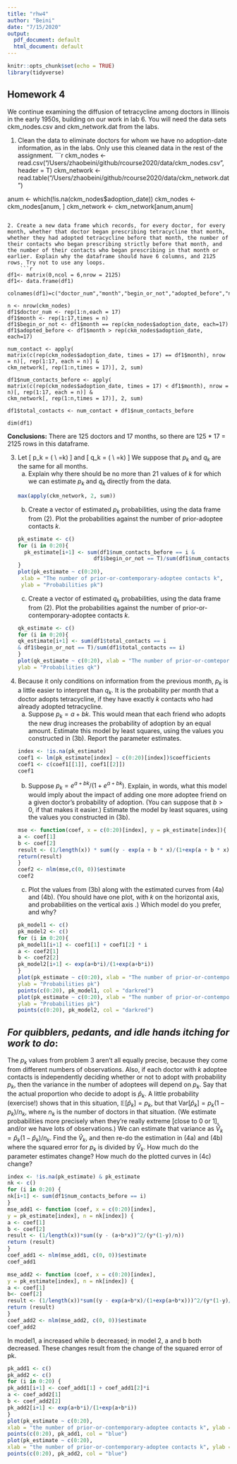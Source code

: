```yaml
---
title: "rhw4"
author: "Beini"
date: "7/15/2020"
output:
  pdf_document: default
  html_document: default
---
```


```r
knitr::opts_chunk$set(echo = TRUE)
library(tidyverse)
```

## Homework 4

We continue examining the diffusion of tetracycline among doctors in Illinois in the early 1950s, building on our work in lab 6. You will need the data sets ckm_nodes.csv and ckm_network.dat from the labs.

1. Clean the data to eliminate doctors for whom we have no adoption-date information, as in the labs. Only use this cleaned data in the rest of the assignment.
    ```r
ckm_nodes <- read.csv("/Users/zhaobeini/github/rcourse2020/data/ckm_nodes.csv", header = T)
ckm_network <- read.table("/Users/zhaobeini/github/rcourse2020/data/ckm_network.dat")

anum <- which(!is.na(ckm_nodes$adoption_date))
ckm_nodes <- ckm_nodes[anum, ]
ckm_network <- ckm_network[anum,anum]
```

2. Create a new data frame which records, for every doctor, for every month, whether that doctor began prescribing tetracycline that month, whether they had adopted tetracycline before that month, the number of their contacts who began prescribing strictly before that month, and the number of their contacts who began prescribing in that month or earlier. Explain why the dataframe should have 6 columns, and 2125 rows. Try not to use any loops.
    ```r
df1<- matrix(0,ncol = 6,nrow = 2125)
df1<- data.frame(df1)

colnames(df1)=c("doctor_num","month","begin_or_not","adopted_before","num_contacts_before","total_contacts")

n <- nrow(ckm_nodes)
df1$doctor_num <- rep(1:n,each = 17)
df1$month <- rep(1:17,times = n)
df1$begin_or_not <- df1$month == rep(ckm_nodes$adoption_date, each=17)
df1$adopted_before <- df1$month > rep(ckm_nodes$adoption_date, each=17)

num_contact <- apply(
matrix(c(rep(ckm_nodes$adoption_date, times = 17) == df1$month), nrow = n)[, rep(1:17, each = n)] &
ckm_network[, rep(1:n,times = 17)], 2, sum)

df1$num_contacts_before <- apply(
matrix(c(rep(ckm_nodes$adoption_date, times = 17) < df1$month), nrow = n)[, rep(1:17, each = n)] &
ckm_network[, rep(1:n,times = 17)], 2, sum)

df1$total_contacts <- num_contact + df1$num_contacts_before

dim(df1)

```
**Conclusions:** There are 125 doctors and 17 months, so there are 125 * 17 = 2125 rows in this dataframe. 


3.  Let
    \[
    p_k = \Pr(\text{A doctor starts prescribing tetracycline this month} \mid \\
    \text{Number of doctor's contacts prescribing before this month}=k)
    \]
    and
   \[
     q_k = \Pr(\text{A doctor starts prescribing tetracycline this month} \mid \\
     \text{Number of doctor's contacts prescribing this month}=k)
    \]
   We suppose that $p_k$ and $q_k$ are the same for all months.
     a. Explain why there should be no more than $21$ values of $k$ for which we can estimate $p_k$ and $q_k$ directly from the data.
    ```r
max(apply(ckm_network, 2, sum))
```
     b. Create a vector of estimated $p_k$ probabilities, using the data frame from (2).  Plot the probabilities against the number of prior-adoptee contacts $k$.
    ```r
pk_estimate <- c()
for (i in 0:20){
  pk_estimate[i+1] <- sum(df1$num_contacts_before == i & 
                            df1$begin_or_not == T)/sum(df1$num_contacts_before == i)
}
plot(pk_estimate ~ c(0:20), 
     xlab = "The number of prior-or-comtemporary-adoptee contacts k", 
     ylab = "Probabilities pk")
```
     c. Create a vector of estimated $q_k$ probabilities, using the data frame from (2). Plot the probabilities against the number of prior-or-contemporary-adoptee contacts $k$.
    ```r
qk_estimate <- c()
for (i in 0:20){
qk_estimate[i+1] <- sum(df1$total_contacts == i
& df1$begin_or_not == T)/sum(df1$total_contacts == i)
}
plot(qk_estimate ~ c(0:20), xlab = "The number of prior-or-comteporary-adoptee contacts k",
ylab = "Probabilities qk")
```


4. Because it only conditions on information from the previous month, $p_k$ is a little easier to interpret than $q_k$.  It is the probability per month that a doctor adopts tetracycline, if they have exactly $k$ contacts who had already adopted tetracycline.
    a. Suppose $p_k = a + bk$.  This would mean that each friend who adopts the new drug increases the probability of adoption by an equal amount.  Estimate this model by least squares, using the values you constructed in (3b).  Report the parameter estimates.
    ```r
index <- !is.na(pk_estimate)
coef1 <- lm(pk_estimate[index] ~ c(0:20)[index])$coefficients
coef1 <- c(coef1[[1]], coef1[[2]])
coef1
```
    b. Suppose $p_k = e^{a+bk}/(1+e^{a+bk})$.  Explain, in words, what this model would imply about the impact of adding one more adoptee friend on a given doctor's probability of adoption.  (You can suppose that $b > 0$, if that makes it easier.)  Estimate the model by least squares, using the values you constructed in (3b).
    ```r
mse <- function(coef, x = c(0:20)[index], y = pk_estimate[index]){
a <- coef[1]
b <- coef[2]
result <- (1/length(x)) * sum((y - exp(a + b * x)/(1+exp(a + b * x)))^2)
return(result)
}
coef2 <- nlm(mse,c(0, 0))$estimate
coef2
```
    c. Plot the values from (3b) along with the estimated curves from (4a) and (4b).  (You should have one plot, with $k$ on the horizontal axis, and probabilities on the vertical axis .)  Which model do you prefer, and why?
    ```r
pk_model1 <- c()
pk_model2 <- c()
for (i in 0:20){
pk_model1[i+1] <- coef1[1] + coef1[2] * i
a <- coef2[1]
b <- coef2[2]
pk_model2[i+1] <- exp(a+b*i)/(1+exp(a+b*i))
}
plot(pk_estimate ~ c(0:20), xlab = "The number of prior-or-contemporary-adoptee contacts k",
ylab = "Probabilities pk")
points(c(0:20), pk_model1, col = "darkred")
plot(pk_estimate ~ c(0:20), xlab = "The number of prior-or-contemporary-adoptee contacts k",
ylab = "Probabilities pk")
points(c(0:20), pk_model2, col = "darkred")
```

_For quibblers, pedants, and idle hands itching for work to do_: 
----------------------

The $p_k$ values from problem 3 aren't all equally precise, because they come from different numbers of observations.  Also, if each doctor with $k$ adoptee contacts is independently deciding whether or not to adopt with probability $p_k$, then the variance in the number of adoptees will depend on $p_k$.  Say that the actual proportion who decide to adopt is $\hat{p}_k$.  A little probability (exercise!) shows that in this situation, $\mathbb{E}[\hat{p}_k] = p_k$, but that $\mathrm{Var}[\hat{p}_k] = p_k(1-p_k)/n_k$, where $n_k$ is the number of doctors in that situation.  (We estimate probabilities more precisely when they're really extreme [close to 0 or 1], and/or we have lots of observations.)  We can estimate that variance as $\hat{V}_k = \hat{p}_k(1-\hat{p}_k)/n_k$.  Find the $\hat{V}_k$, and then re-do the estimation in (4a) and (4b) where the squared error for $p_k$ is divided by $\hat{V}_k$.  How much do the parameter estimates change?  How much do the plotted curves in (4c) change?

```r
index <- !is.na(pk_estimate) & pk_estimate
nk <- c()
for (i in 0:20) {
nk[i+1] <- sum(df1$num_contacts_before == i)
}
mse_add1 <- function (coef, x = c(0:20)[index],
y = pk_estimate[index], n = nk[index]) {
a <- coef[1]
b <- coef[2]
result <- (1/length(x))*sum((y - (a+b*x))^2/(y*(1-y)/n))
return (result)
}
coef_add1 <- nlm(mse_add1, c(0, 0))$estimate
coef_add1

mse_add2 <- function (coef, x = c(0:20)[index],
y = pk_estimate[index], n = nk[index]) {
a <- coef[1]
b<- coef[2]
result <- (1/length(x))*sum((y - exp(a+b*x)/(1+exp(a+b*x)))^2/(y*(1-y)/n))
return (result)
}
coef_add2 <- nlm(mse_add2, c(0, 0))$estimate
coef_add2
```
In model1, a increased while b decreased; in model 2, a and b both decreased. 
These changes result from the change of the squared error of pk.
```r
pk_add1 <- c()
pk_add2 <- c()
for (i in 0:20) {
pk_add1[i+1] <- coef_add1[1] + coef_add1[2]*i
a <- coef_add2[1]
b <- coef_add2[2]
pk_add2[i+1] <- exp(a+b*i)/(1+exp(a+b*i))
}
plot(pk_estimate ~ c(0:20),
xlab = "the number of prior-or-contemporary-adoptee contacts k", ylab = "probabilities pk")
points(c(0:20), pk_add1, col = "blue")
plot(pk_estimate ~ c(0:20),
xlab = "the number of prior-or-contemporary-adoptee contacts k", ylab = "probabilities pk")
points(c(0:20), pk_add2, col = "blue")

```
